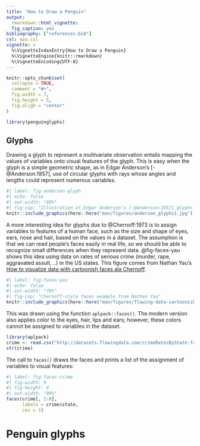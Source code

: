 ```yaml
---
title: "How to Draw a Penguin"
output: 
  rmarkdown::html_vignette:
  fig_caption: yes
bibliography: ["references.bib"]
csl: apa.csl
vignette: >
  %\VignetteIndexEntry{How to Draw a Penguin}
  %\VignetteEngine{knitr::rmarkdown}
  %\VignetteEncoding{UTF-8}
---
```


```r
knitr::opts_chunk$set(
  collapse = TRUE,
  comment = "#>",
  fig.width = 7,
  fig.height = 5,
  fig.aligh = "center"
)
```

```r
library(penguinglyphs)
```

## Glyphs

Drawing a glyph to represent a multivariate observation entails mapping the values of variables onto visual features of
the glyph. This is easy when the glyph is a simple geometric shape, as in Edgar Anderson's [-@Anderson:1957], use of
circular glyphs with rays whose angles and lengths could represent numerous variables.

```r
#| label: fig-anderson-glyph
#| echo: false
#| out-width: "60%"
#| fig-cap: "Illustration of Edgar Anderson's [-@Anderson:1957] glyphs for multivariate data."
knitr::include_graphics(here::here("man/figures/anderson_glyphs1.jpg"))
```

A more interesting idea for glyphs due to @Chernoff:1973 is to assign variables to features of a human face, such as the size and shape of
eyes, ears, nose and hair, based on the values in a dataset. The assumption is that we can read people’s faces easily in real life, so we should be able to recognize small differences when they represent data. 
@fig-faces-yau shows this idea using data on rates of serious crime (murder, rape, aggravated assult, ..) in the US states.
This figure comes from Nathan Yau's [How to visualize data with cartoonish faces ala Chernoff](https://flowingdata.com/2010/08/31/how-to-visualize-data-with-cartoonish-faces/).

```r
#| label: fig-faces-yau
#| echo: false
#| out-width: "70%"
#| fig-cap: "Chernoff-style faces example from Nathan Yau"
knitr::include_graphics(here::here("man/figures/flowing-data-cartoonish-faces.png"))
```

This was drawn using the function `aplpack::faces()`. The modern version also applies color to the eyes, hair, lips and ears;
however, these colors cannot be assigned to variables in the dataset.

```r
library(aplpack)
crime <- read.csv("http://datasets.flowingdata.com/crimeRatesByState-formatted.csv")
str(crime)
```

The call to `faces()` draws the faces and prints a list of the assignment of variables to visual features:
```r
#| label: fig-faces-crime
#| fig-width: 9
#| fig-height: 9
#| out-width: "90%"
faces(crime[, 2:8], 
      labels = crime$state,
      cex = 1)
```


# Penguin glyphs


